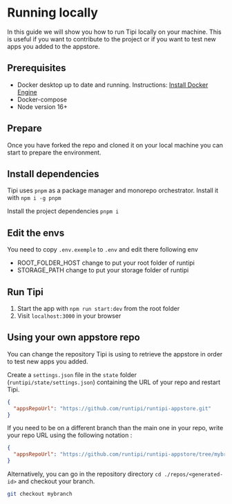 # Running locally

In this guide we will show you how to run Tipi locally on your machine. This is useful if you want to contribute to the project or if you want to test new apps you added to the appstore.

## Prerequisites
- Docker desktop up to date and running. Instructions: [Install Docker Engine](https://docs.docker.com/engine/install/)
- Docker-compose
- Node version 16+

## Prepare
Once you have forked the repo and cloned it on your local machine you can start to prepare the environment.

## Install dependencies
Tipi uses `pnpm` as a package manager and monorepo orchestrator. Install it with
`npm i -g pnpm`

Install the project dependencies
`pnpm i`

## Edit the envs

You need to copy `.env.exemple` to `.env` and edit there following env

- ROOT_FOLDER_HOST change to put your root folder of runtipi
- STORAGE_PATH change to put your storage folder of runtipi 

## Run Tipi
1. Start the app with `npm run start:dev` from the root folder
2. Visit `localhost:3000` in your browser

## Using your own appstore repo
You can change the repository Tipi is using to retrieve the appstore in order to test new apps you added.

Create a `settings.json` file in the `state` folder (`runtipi/state/settings.json`) containing the URL of your repo and restart Tipi.

```json
{
  "appsRepoUrl": "https://github.com/runtipi/runtipi-appstore.git"
}
```

If you need to be on a different branch than the main one in your repo, write your repo URL using the following notation :

```json
{
  "appsRepoUrl": "https://github.com/runtipi/runtipi-appstore/tree/mybranch"
}
```

Alternatively, you can go in the repository directory `cd ./repos/<generated-id>` and checkout your branch.

```bash
git checkout mybranch
```
